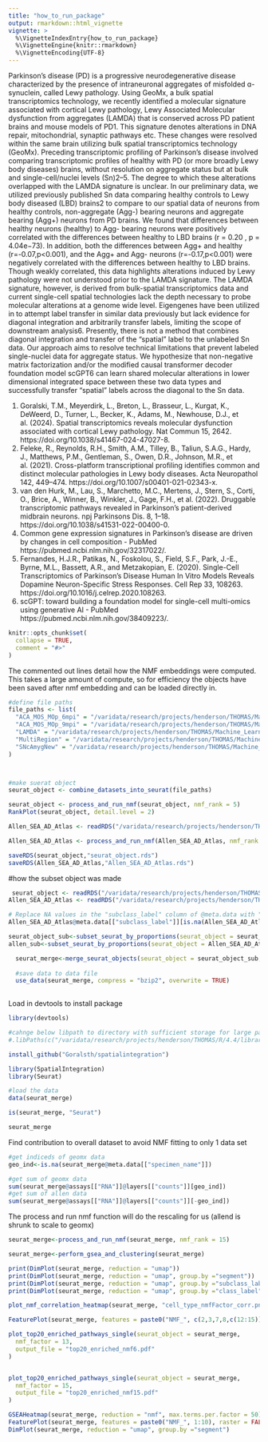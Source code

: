 ```yaml
---
title: "how_to_run_package"
output: rmarkdown::html_vignette
vignette: >
  %\VignetteIndexEntry{how_to_run_package}
  %\VignetteEngine{knitr::rmarkdown}
  %\VignetteEncoding{UTF-8}
---
```



Parkinson’s disease (PD) is a progressive neurodegenerative disease characterized by the presence of intraneuronal aggregates of misfolded ɑ-synuclein, called Lewy pathology. Using GeoMx, a bulk spatial transcriptomics technology, we recently identified a molecular signature associated with cortical Lewy pathology, Lewy Associated Molecular dysfunction from aggregates (LAMDA) that is conserved across PD patient brains and mouse models of PD1. This signature denotes alterations in DNA repair, mitochondrial, synaptic pathways etc. These changes were resolved within the same brain utilizing bulk spatial transcriptomics technology (GeoMx). Preceding transcriptomic profiling of Parkinson’s disease involved comparing transcriptomic profiles of healthy with PD (or more broadly Lewy body diseases) brains, without resolution on aggregate status but at bulk and single-cell/nuclei levels (Sn)2–5. The degree to which these alterations overlapped with the LAMDA signature is unclear. In our preliminary data, we utilized previously published Sn data comparing healthy controls to Lewy body diseased (LBD) brains2 to compare to our spatial data of neurons from healthy controls, non-aggregate (Agg-) bearing neurons and aggregate bearing (Agg+) neurons from PD brains. We found that differences between healthy neurons (healthy) to Agg- bearing neurons were positively correlated with the differences between healthy to LBD brains (r = 0.20 , p = 4.04e−73). In addition, both the differences between Agg+ and healthy (r=-0.07,p<0.001), and the Agg+ and Agg- neurons (r=-0.17,p<0.001) were negatively correlated with the differences between healthy to LBD brains. Though weakly correlated, this data highlights alterations induced by Lewy pathology were not understood prior to the LAMDA signature.
The LAMDA signature, however, is derived from bulk-spatial transcriptomics data and current single-cell spatial technologies lack the depth necessary to probe molecular alterations at a genome wide level. Eigengenes have been utilized in to attempt label transfer in similar data previously but lack evidence for diagonal integration and arbitrarily transfer labels, limiting the scope of downstream analysis6. Presently, there is not a method that combines diagonal integration and transfer of the “spatial” label to the unlabeled Sn data. Our approach aims to resolve technical limitations that prevent labeled single-nuclei data for aggregate status. We hypothesize that non-negative matrix factorization and/or the modified causal transformer decoder foundation model scGPT6 can learn shared molecular alterations in lower dimensional integrated space between these two data types and successfully transfer “spatial” labels across the diagonal to the Sn data. 


1.	Goralski, T.M., Meyerdirk, L., Breton, L., Brasseur, L., Kurgat, K., DeWeerd, D., Turner, L., Becker, K., Adams, M., Newhouse, D.J., et al. (2024). Spatial transcriptomics reveals molecular dysfunction associated with cortical Lewy pathology. Nat Commun 15, 2642. https://doi.org/10.1038/s41467-024-47027-8.
2.	Feleke, R., Reynolds, R.H., Smith, A.M., Tilley, B., Taliun, S.A.G., Hardy, J., Matthews, P.M., Gentleman, S., Owen, D.R., Johnson, M.R., et al. (2021). Cross-platform transcriptional profiling identifies common and distinct molecular pathologies in Lewy body diseases. Acta Neuropathol 142, 449–474. https://doi.org/10.1007/s00401-021-02343-x.
3.	van den Hurk, M., Lau, S., Marchetto, M.C., Mertens, J., Stern, S., Corti, O., Brice, A., Winner, B., Winkler, J., Gage, F.H., et al. (2022). Druggable transcriptomic pathways revealed in Parkinson’s patient-derived midbrain neurons. npj Parkinsons Dis. 8, 1–18. https://doi.org/10.1038/s41531-022-00400-0.
4.	Common gene expression signatures in Parkinson’s disease are driven by changes in cell composition - PubMed https://pubmed.ncbi.nlm.nih.gov/32317022/.
5.	Fernandes, H.J.R., Patikas, N., Foskolou, S., Field, S.F., Park, J.-E., Byrne, M.L., Bassett, A.R., and Metzakopian, E. (2020). Single-Cell Transcriptomics of Parkinson’s Disease Human In Vitro Models Reveals Dopamine Neuron-Specific Stress Responses. Cell Rep 33, 108263. https://doi.org/10.1016/j.celrep.2020.108263.
6.	scGPT: toward building a foundation model for single-cell multi-omics using generative AI - PubMed https://pubmed.ncbi.nlm.nih.gov/38409223/.



```r
knitr::opts_chunk$set(
  collapse = TRUE,
  comment = "#>"
)
```






The commented out lines detail how the NMF embeddings were computed. This takes a large amount of compute, so for efficiency the objects have been saved after nmf embedding and can be loaded directly in.

```r

#define file paths
file_paths <- list(
  "ACA_MOS_MOp_6mpi" = "/varidata/research/projects/henderson/THOMAS/Machine_Learning_For_Bioinformatics_Project/target_data_ACA_MOS_MOp_6mpi.RDS",
  "ACA_MOS_MOp_9mpi" = "/varidata/research/projects/henderson/THOMAS/Machine_Learning_For_Bioinformatics_Project/target_data_ACA_MOS_MOp_9mpi.RDS",
  "LAMDA" = "/varidata/research/projects/henderson/THOMAS/Machine_Learning_For_Bioinformatics_Project/target_data_LAMDA.RDS",
  "MultiRegion" = "/varidata/research/projects/henderson/THOMAS/Machine_Learning_For_Bioinformatics_Project/target_data_MultiRegion.RDS",
  "SNcAmygNew" = "/varidata/research/projects/henderson/THOMAS/Machine_Learning_For_Bioinformatics_Project/target_data_SNcAmygNew.RDS"
)



#make suerat object
seurat_object <- combine_datasets_into_seurat(file_paths)


```

```r
seurat_object <- process_and_run_nmf(seurat_object, nmf_rank = 5)
RankPlot(seurat_object, detail.level = 2)

```

```r

Allen_SEA_AD_Atlas <- readRDS("/varidata/research/projects/henderson/THOMAS/Machine_Learning_For_Bioinformatics_Project/Reference_MTG_RNAseq_all-nuclei.2022-06-07.rds")

```
 
```r
Allen_SEA_AD_Atlas <- process_and_run_nmf(Allen_SEA_AD_Atlas, nmf_rank = 5)

```


```r
saveRDS(seurat_object,"seurat_object.rds")
saveRDS(Allen_SEA_AD_Atlas,"Allen_SEA_AD_Atlas.rds")
```


#how the subset object was made

```r

 seurat_object <- readRDS("/varidata/research/projects/henderson/THOMAS/SpatialIntegration/SpatialIntegration/seurat_object.rds")
Allen_SEA_AD_Atlas <- readRDS("/varidata/research/projects/henderson/THOMAS/SpatialIntegration/SpatialIntegration/Allen_SEA_AD_Atlas.rds")

# Replace NA values in the "subclass_label" column of @meta.data with "NA"
Allen_SEA_AD_Atlas@meta.data[["subclass_label"]][is.na(Allen_SEA_AD_Atlas@meta.data[["subclass_label"]])] <- "NotLabled"

```

```r

seurat_object_sub<-subset_seurat_by_proportions(seurat_object = seurat_object, cell_type_col="segment", 500)
allen_sub<-subset_seurat_by_proportions(seurat_object = Allen_SEA_AD_Atlas, cell_type_col="subclass_label", 6000)

```

```r
 
  seurat_merge<-merge_seurat_objects(seurat_object = seurat_object_sub, allen_sub)
 
  #save data to data file
  use_data(seurat_merge, compress = "bzip2", overwrite = TRUE)
 
```




Load in devtools to install package
```r

library(devtools)

```


```r
#cahnge below libpath to directory with sufficient storage for large packages on an HPC environment
#.libPaths(c("/varidata/research/projects/henderson/THOMAS/R/4.4/library", .libPaths()))

install_github("Goralsth/spatialintegration")

library(SpatialIntegration)
library(Seurat)
```


```r

#load the data
data(seurat_merge)

```

```r
is(seurat_merge, "Seurat")

seurat_merge
```



Find contribution to overall dataset to avoid NMF fitting to only 1 data set
```r
#get indiceds of geomx data
geo_ind<-is.na(seurat_merge@meta.data[["specimen_name"]])

#get sum of geomx data
sum(seurat_merge@assays[["RNA"]]@layers[["counts"]][geo_ind])
#get sum of allen data
sum(seurat_merge@assays[["RNA"]]@layers[["counts"]][-geo_ind])

```

The process and run nmf function will do the rescaling for us (allend is shrunk to scale to geomx)



```r

seurat_merge<-process_and_run_nmf(seurat_merge, nmf_rank = 15)

```





```r


seurat_merge<-perform_gsea_and_clustering(seurat_merge)


```


```r
print(DimPlot(seurat_merge, reduction = "umap"))
print(DimPlot(seurat_merge, reduction = "umap", group.by ="segment"))
print(DimPlot(seurat_merge, reduction = "umap", group.by ="subclass_label"))
print(DimPlot(seurat_merge, reduction = "umap", group.by ="class_label"))
```


```r
plot_nmf_correlation_heatmap(seurat_merge, "cell_type_nmfFactor_corr.png")
```

```r

FeaturePlot(seurat_merge, features = paste0("NMF_", c(2,3,7,8,c(12:15))), raster = FALSE)

```





```r
plot_top20_enriched_pathways_single(seurat_object = seurat_merge,
  nmf_factor = 13,
  output_file = "top20_enriched_nmf6.pdf"
)


plot_top20_enriched_pathways_single(seurat_object = seurat_merge,
  nmf_factor = 15,
  output_file = "top20_enriched_nmf15.pdf"
)


```





```r

GSEAHeatmap(seurat_merge, reduction = "nmf", max.terms.per.factor = 50)
FeaturePlot(seurat_merge, features = paste0("NMF_", 1:10), raster = FALSE)
DimPlot(seurat_merge, reduction = "umap", group.by ="segment")
```













